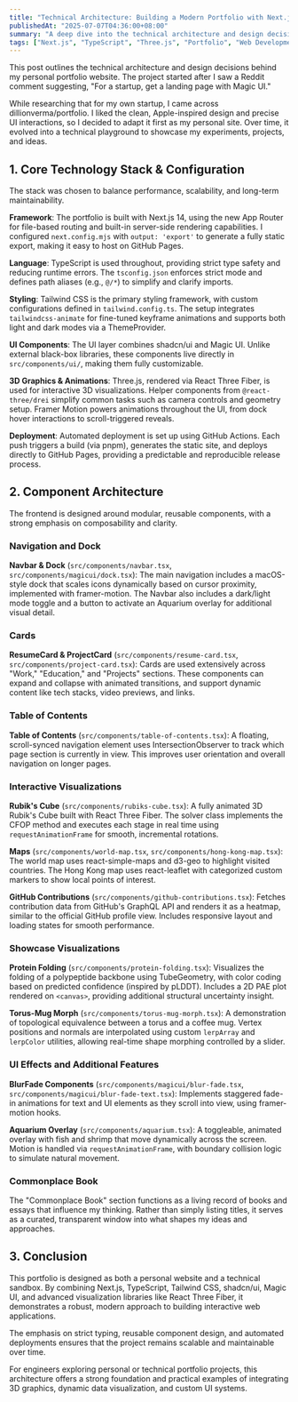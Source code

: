 ```yaml
---
title: "Technical Architecture: Building a Modern Portfolio with Next.js, Three.js, and Interactive Visualizations"
publishedAt: "2025-07-07T04:36:00+08:00"
summary: "A deep dive into the technical architecture and design decisions behind my personal portfolio website, featuring 3D visualizations, interactive maps, and modern web technologies."
tags: ["Next.js", "TypeScript", "Three.js", "Portfolio", "Web Development", "3D Graphics"]
---
```


This post outlines the technical architecture and design decisions behind my personal portfolio website. The project started after I saw a Reddit comment suggesting, "For a startup, get a landing page with Magic UI."

While researching that for my own startup, I came across dillionverma/portfolio. I liked the clean, Apple-inspired design and precise UI interactions, so I decided to adapt it first as my personal site. Over time, it evolved into a technical playground to showcase my experiments, projects, and ideas.

## 1. Core Technology Stack & Configuration

The stack was chosen to balance performance, scalability, and long-term maintainability.

**Framework**: The portfolio is built with Next.js 14, using the new App Router for file-based routing and built-in server-side rendering capabilities. I configured `next.config.mjs` with `output: 'export'` to generate a fully static export, making it easy to host on GitHub Pages.

**Language**: TypeScript is used throughout, providing strict type safety and reducing runtime errors. The `tsconfig.json` enforces strict mode and defines path aliases (e.g., `@/*`) to simplify and clarify imports.

**Styling**: Tailwind CSS is the primary styling framework, with custom configurations defined in `tailwind.config.ts`. The setup integrates `tailwindcss-animate` for fine-tuned keyframe animations and supports both light and dark modes via a ThemeProvider.

**UI Components**: The UI layer combines shadcn/ui and Magic UI. Unlike external black-box libraries, these components live directly in `src/components/ui/`, making them fully customizable.

**3D Graphics & Animations**: Three.js, rendered via React Three Fiber, is used for interactive 3D visualizations. Helper components from `@react-three/drei` simplify common tasks such as camera controls and geometry setup. Framer Motion powers animations throughout the UI, from dock hover interactions to scroll-triggered reveals.

**Deployment**: Automated deployment is set up using GitHub Actions. Each push triggers a build (via pnpm), generates the static site, and deploys directly to GitHub Pages, providing a predictable and reproducible release process.

## 2. Component Architecture

The frontend is designed around modular, reusable components, with a strong emphasis on composability and clarity.

### Navigation and Dock

**Navbar & Dock** (`src/components/navbar.tsx`, `src/components/magicui/dock.tsx`):
The main navigation includes a macOS-style dock that scales icons dynamically based on cursor proximity, implemented with framer-motion. The Navbar also includes a dark/light mode toggle and a button to activate an Aquarium overlay for additional visual detail.

### Cards

**ResumeCard & ProjectCard** (`src/components/resume-card.tsx`, `src/components/project-card.tsx`):
Cards are used extensively across "Work," "Education," and "Projects" sections. These components can expand and collapse with animated transitions, and support dynamic content like tech stacks, video previews, and links.

### Table of Contents

**Table of Contents** (`src/components/table-of-contents.tsx`):
A floating, scroll-synced navigation element uses IntersectionObserver to track which page section is currently in view. This improves user orientation and overall navigation on longer pages.

### Interactive Visualizations

**Rubik's Cube** (`src/components/rubiks-cube.tsx`):
A fully animated 3D Rubik's Cube built with React Three Fiber. The solver class implements the CFOP method and executes each stage in real time using `requestAnimationFrame` for smooth, incremental rotations.

**Maps** (`src/components/world-map.tsx`, `src/components/hong-kong-map.tsx`):
The world map uses react-simple-maps and d3-geo to highlight visited countries. The Hong Kong map uses react-leaflet with categorized custom markers to show local points of interest.

**GitHub Contributions** (`src/components/github-contributions.tsx`):
Fetches contribution data from GitHub's GraphQL API and renders it as a heatmap, similar to the official GitHub profile view. Includes responsive layout and loading states for smooth performance.

### Showcase Visualizations

**Protein Folding** (`src/components/protein-folding.tsx`):
Visualizes the folding of a polypeptide backbone using TubeGeometry, with color coding based on predicted confidence (inspired by pLDDT). Includes a 2D PAE plot rendered on `<canvas>`, providing additional structural uncertainty insight.

**Torus-Mug Morph** (`src/components/torus-mug-morph.tsx`):
A demonstration of topological equivalence between a torus and a coffee mug. Vertex positions and normals are interpolated using custom `lerpArray` and `lerpColor` utilities, allowing real-time shape morphing controlled by a slider.

### UI Effects and Additional Features

**BlurFade Components** (`src/components/magicui/blur-fade.tsx`, `src/components/magicui/blur-fade-text.tsx`):
Implements staggered fade-in animations for text and UI elements as they scroll into view, using framer-motion hooks.

**Aquarium Overlay** (`src/components/aquarium.tsx`):
A toggleable, animated overlay with fish and shrimp that move dynamically across the screen. Motion is handled via `requestAnimationFrame`, with boundary collision logic to simulate natural movement.

### Commonplace Book

The "Commonplace Book" section functions as a living record of books and essays that influence my thinking. Rather than simply listing titles, it serves as a curated, transparent window into what shapes my ideas and approaches.

## 3. Conclusion

This portfolio is designed as both a personal website and a technical sandbox. By combining Next.js, TypeScript, Tailwind CSS, shadcn/ui, Magic UI, and advanced visualization libraries like React Three Fiber, it demonstrates a robust, modern approach to building interactive web applications.

The emphasis on strict typing, reusable component design, and automated deployments ensures that the project remains scalable and maintainable over time.

For engineers exploring personal or technical portfolio projects, this architecture offers a strong foundation and practical examples of integrating 3D graphics, dynamic data visualization, and custom UI systems. 
